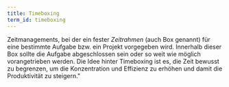 ```yaml
---
title: Timeboxing
term_id: timeboxing
---
```


Zeitmanagements, bei der ein fester _Zeitrahmen_ (auch Box genannt) für eine bestimmte Aufgabe bzw. ein Projekt vorgegeben wird. Innerhalb dieser Box sollte die Aufgabe abgeschlossen sein oder so weit wie möglich vorangetrieben werden. Die Idee hinter Timeboxing ist es, die Zeit bewusst zu begrenzen, um die Konzentration und Effizienz zu erhöhen und damit die Produktivität zu steigern."
